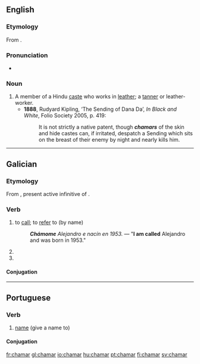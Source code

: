 ==English==
===Etymology===
From {{etyl|hi}}.{{attention|hi}}

===Pronunciation===
*{{a|UK}} {{IPA|/tʃəˈmɑː/}}

===Noun===
{{en-noun}}

# A member of a Hindu [[caste]] who works in [[leather]]; a [[tanner]] or leather-worker.
#*'''1888''', Rudyard Kipling, ‘The Sending of Dana Da’, ''In Black and White'', Folio Society 2005, p. 419:
#*:It is not strictly a native patent, though '''''chamars''''' of the skin and hide castes can, if irritated, despatch a Sending which sits on the breast of their enemy by night and nearly kills him.

----

==Galician==

===Etymology===
From {{etyl|la|gl}} {{term|clamare|clāmāre|lang=la}}, present active infinitive of {{term|clamo|clamō|cry out}}.

===Verb===
{{gl-verb|cham|ar}}

# to [[call]]; to [[refer]] to (by name)
#: '''''Chámome''' Alejandro e nacín en 1953.'' — "'''I am called''' Alejandro and was born in 1953."
# {{conjugation of|[[chamar#Galician|chamar]]||1|and|3|s|fut|sub|lang=gl}}
# {{conjugation of|[[chamar#Galician|chamar]]||1|and|3|s|personal|inf|lang=gl}}

====Conjugation====
{{gl-conj-ar|cham}}

----

==Portuguese==

===Verb===
{{infl|pt|verb}}

# [[name]] (give a name to)

====Conjugation====
{{pt-conj|cham|ar}}

{{tbot entry|Portuguese|name|2007|November}}

[[fr:chamar]]
[[gl:chamar]]
[[io:chamar]]
[[hu:chamar]]
[[pt:chamar]]
[[fi:chamar]]
[[sv:chamar]]